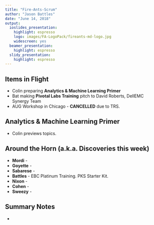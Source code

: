 ```yaml
---
title: "Fire-Ants-Scrum"
author: "Jason Battles"
date: "June 14, 2018"
output:
  ioslides_presentation:
    highlight: espresso
    logo: images/FA-LogoPack/fireants-md-logo.jpg
    widescreen: yes
  beamer_presentation:
    highlight: espresso
  slidy_presentation:
    highlight: espresso
---
```


## Items in Flight
* Colin preparing **Analytics & Machine Learning Primer**
* Bat making **Pivotal Labs Training** pitch to David Roberts, DellEMC Synergy Team
* AUG Workshop in Chicago - **CANCELLED** due to TRS. 

## **Analytics & Machine Learning Primer**
* Colin previews topics.
    
## Around the Horn (a.k.a. Discoveries this week)

* **Mordi** - 
* **Goyette** - 
* **Sabarese** - 
* **Battles** - EBC Platinum Training.  PKS Starter Kit.
* **Nixon** - 
* **Cohen** - 
* **Sweezy** -  

## Summary Notes
                  
*    
                                
